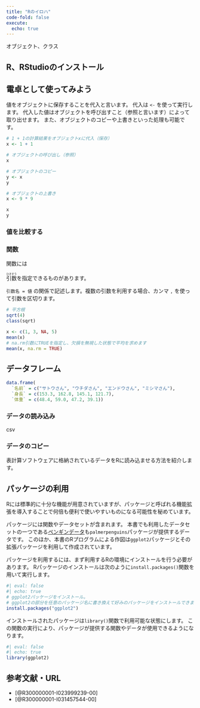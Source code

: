 ```yaml
---
title: "Rのイロハ"
code-fold: false
execute:
  echo: true
---
```


オブジェクト、クラス

## R、RStudioのインストール

## 電卓として使ってみよう

値をオブジェクトに保存することを代入と言います。
代入は `<-` を使って実行します。
代入した値はオブジェクトを呼び出すこと（参照と言います）によって取り出せます。
また、オブジェクトのコピーや上書きといった処理も可能です。

```r
# 1 + 1の計算結果をオブジェクトxに代入（保存）
x <- 1 + 1
```

```r
# オブジェクトの呼び出し（参照）
x

# オブジェクトのコピー
y <- x
y

# オブジェクトの上書き
x <- 9 * 9
```

```r
x
y
```

### 値を比較する

### 関数

関数には

<ruby>引数<rt>ひきすう</rt></ruby>を指定できるものがあります。

`引数名 = 値` の関係で記述します。複数の引数を利用する場合、カンマ `,` を使って引数を区切ります。

```r
# 平方根
sqrt(4)
class(sqrt)

x <- c(1, 3, NA, 5)
mean(x)
# na.rm引数にTRUEを指定し、欠損を無視した状態で平均を求めます
mean(x, na.rm = TRUE)
```

## データフレーム

```r
data.frame(
  `名前` = c("サトウさん", "ウチダさん", "エンドウさん", "ミシマさん"),
  `身長` = c(153.3, 162.8, 145.1, 121.7),
  `体重` = c(48.4, 59.0, 47.2, 39.1))
```

### データの読み込み

csv

### データのコピー

表計算ソフトウェアに格納されているデータをRに読み込ませる方法を紹介します。

## パッケージの利用

Rには標準的に十分な機能が用意されていますが、パッケージと呼ばれる機能拡張を導入することで何倍も便利で使いやすいものになる可能性を秘めています。

パッケージには関数やデータセットが含まれます。
本書でも利用したデータセットの一つである[ペンギンデータ](dataset.qmd#南極大陸に生育するペンギンの大きさについての観測データ)も`palmerpenguins`パッケージが提供するデータです。
このほか、本書のRプログラムによる作図は`ggplot2`パッケージとその拡張パッケージを利用して作成されています。

パッケージを利用するには、まず利用するRの環境にインストールを行う必要があります。
Rパッケージのインストールは次のように`install.packages()`関数を用いて実行します。

```r
#| eval: false
#| echo: true
# ggplot2パッケージをインストール。
# ggplot2の部分を任意のパッケージ名に書き換えて好みのパッケージをインストールできます
install.packages("ggplot2")
```

インストールされたパッケージは`library()`関数で利用可能な状態にします。
この関数の実行により、パッケージが提供する関数やデータが使用できるようになります。

```r
#| eval: false
#| echo: true
library(ggplot2)
```


## 参考文献・URL

- [@R300000001-I023999239-00]
- [@R300000001-I031457544-00]

